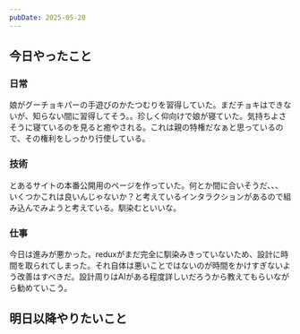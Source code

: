 ```yaml
---
pubDate: 2025-05-20
---
```



## 今日やったこと

### 日常

娘がグーチョキパーの手遊びのかたつむりを習得していた。まだチョキはできないが、知らない間に習得してそう。。珍しく仰向けで娘が寝ていた。気持ちよさそうに寝ているのを見ると癒やされる。これは親の特権だなぁと思っているので、その権利をしっかり行使している。

### 技術

とあるサイトの本番公開用のページを作っていた。何とか間に合いそうだ、、、
いくつかこれは良いんじゃないか？と考えているインタラクションがあるので組み込んでみようと考えている。馴染むといいな。

### 仕事

今日は進みが悪かった。reduxがまだ完全に馴染みきっていないため、設計に時間を取られてしまった。それ自体は悪いことではないのが時間をかけすぎないよう改善はすべきだ。設計周りはAIがある程度詳しいだろうから教えてもらいながら勧めていこう。


## 明日以降やりたいこと
